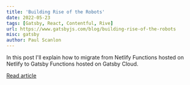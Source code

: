 ```yaml
---
title: 'Building Rise of the Robots'
date: 2022-05-23
tags: [Gatsby, React, Contentful, Rive]
url: https://www.gatsbyjs.com/blog/building-rise-of-the-robots
misc: gatsby
author: Paul Scanlon
---
```


In this post I'll explain how to migrate from Netlify Functions hosted on Netlify to Gatsby Functions hosted on Gatsby
Cloud.

[Read article](https://www.gatsbyjs.com/blog/building-rise-of-the-robots)
